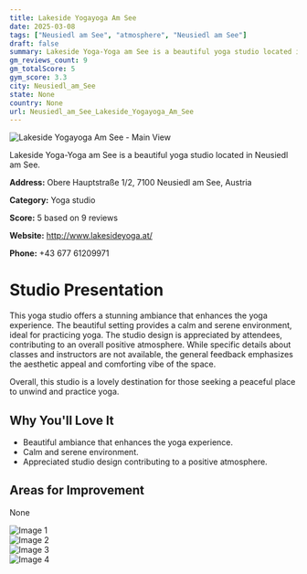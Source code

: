 ```yaml
---
title: Lakeside Yogayoga Am See
date: 2025-03-08
tags: ["Neusiedl am See", "atmosphere", "Neusiedl am See"]  
draft: false
summary: Lakeside Yoga-Yoga am See is a beautiful yoga studio located in Neusiedl am See.
gm_reviews_count: 9
gm_totalScore: 5
gym_score: 3.3
city: Neusiedl_am_See
state: None
country: None
url: Neusiedl_am_See_Lakeside_Yogayoga_Am_See
---
```


<div className="aspect-[16/9] relative my-8">
  <img 
    src="https://lh5.googleusercontent.com/p/AF1QipOHh_cBsYrkwP-ClZIqejLtsgrhP75dYo7xWn-Z=w1920-h1080-k-no"
    alt="Lakeside Yogayoga Am See - Main View"
    className="object-cover absolute inset-0 w-full h-full rounded-lg"
  />
</div>

Lakeside Yoga-Yoga am See is a beautiful yoga studio located in Neusiedl am See.

**Address:** Obere Hauptstraße 1/2, 7100 Neusiedl am See, Austria

**Category:** Yoga studio

**Score:** 5 based on 9 reviews

**Website:** http://www.lakesideyoga.at/

**Phone:** +43 677 61209971

# Studio Presentation

This yoga studio offers a stunning ambiance that enhances the yoga experience. The beautiful setting provides a calm and serene environment, ideal for practicing yoga. The studio design is appreciated by attendees, contributing to an overall positive atmosphere. While specific details about classes and instructors are not available, the general feedback emphasizes the aesthetic appeal and comforting vibe of the space.

Overall, this studio is a lovely destination for those seeking a peaceful place to unwind and practice yoga.

## Why You'll Love It

- Beautiful ambiance that enhances the yoga experience.
- Calm and serene environment.
- Appreciated studio design contributing to a positive atmosphere.

## Areas for Improvement

None

<div className="grid grid-cols-1 xl:grid-cols-2 gap-4 my-8">
<div className="aspect-[4/3] relative"><img src="https://lh5.googleusercontent.com/p/AF1QipPqJ6_gseLs2xB9WAicCd52IA-uY6f2xCvNHMln=w1920-h1080-k-no" alt="Image 1" className="object-cover absolute inset-0 w-full h-full rounded-lg" /></div>
<div className="aspect-[4/3] relative"><img src="https://lh5.googleusercontent.com/p/AF1QipM0an3OmYBpmJpzB4LTba_l_PMPoi2-lYdggetX=w1920-h1080-k-no" alt="Image 2" className="object-cover absolute inset-0 w-full h-full rounded-lg" /></div>
<div className="aspect-[4/3] relative"><img src="https://lh5.googleusercontent.com/p/AF1QipO81N2_z4imovMkX50OOjqD8GFYtygDtkFPGrlP=w1920-h1080-k-no" alt="Image 3" className="object-cover absolute inset-0 w-full h-full rounded-lg" /></div>
<div className="aspect-[4/3] relative"><img src="https://lh5.googleusercontent.com/p/AF1QipNvbwtwsyWeV1NmvUpGa6-J2MGV2bDyLcc86MM0=w1920-h1080-k-no" alt="Image 4" className="object-cover absolute inset-0 w-full h-full rounded-lg" /></div>
</div>